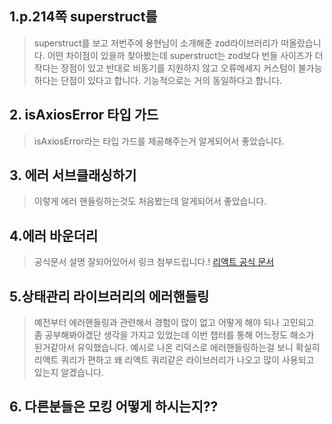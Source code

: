 ## 1.p.214쪽 superstruct를

> superstruct를 보고 저번주에 용현님이 소개해준 zod라이브러리가 떠올랐습니다.
> 어떤 차이점이 있을까 찾아봤는데 superstruct는 zod보다 번들 사이즈가 더 작다는 장점이 있고 반대로 비동기를 지원하지 않고 오류메세지 커스텀이 불가능하다는 단점이 있다고 합니다.
> 기능적으로는 거의 동일하다고 합니다.

## 2. isAxiosError 타입 가드

> isAxiosError라는 타입 가드를 제공해주는거 알게되어서 좋았습니다.

## 3. 에러 서브클래싱하기

> 이렇게 에러 핸들링하는것도 처음봤는데 알게되어서 좋았습니다.

## 4.에러 바운더리

> 공식문서 설명 잘되어있어서 링크 첨부드립니다.!
> [리액트 공식 문서](https://react-ko.dev/reference/react/Component#catching-rendering-errors-with-an-error-boundary)

## 5.상태관리 라이브러리의 에러핸들링

> 예전부터 에러핸들링과 관련해서 경험이 많이 없고 어떻게 해야 되나 고민되고 좀 공부해봐야겠단 생각을 가지고 있었는데 이번 챕터를 통해 어느정도 해소가 된거같아서 유익했습니다.
> 예시로 나온 리덕스로 에러핸들링하는걸 보니 확실히 리액트 쿼리가 편하고 왜 리액트 쿼리같은 라이브러리가 나오고 많이 사용되고 있는지 알겠습니다.

## 6. 다른분들은 모킹 어떻게 하시는지??

